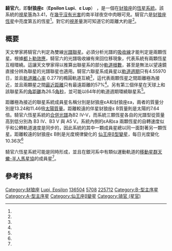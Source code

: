 {{Starbox begin
| name=Epsilon Lupi
}}
{{Starbox image
| image = 
     <div style="position: relative">[[File:Lupus_IAU.svg|250px]]
     <div style="position: absolute; left: 114px; top: 112px">[[File:Cercle_rouge_100%.svg|12px]]</div>
     </div>
| caption=騎官六在豺狼座的位置（圓圈處）
}}
{{Starbox observe
| epoch    = [[J2000.0|J2000.0]]
| ra       = {{RA|15|22|40.86826}}<ref name=aaa474_2_653/>
| dec      = {{DEC|–44|41|22.6146}}<ref name=aaa474_2_653/>
| appmag_v = 3.41<ref name=apjs15_459/>
| constell = [[豺狼座|豺狼座]]<ref name=SIMBAD>{{cite web
 | url=http://simbad.u-strasbg.fr/simbad/sim-id?Ident=HR+5708
 | title=Pulsating variable Star
 | publisher=Centre de Données astronomiques de Strasbourg
 | work=SIMBAD
 | accessdate=2012-07-13
 | archive-date=2016-03-17
 | archive-url=https://web.archive.org/web/20160317134447/http://simbad.u-strasbg.fr/simbad/sim-id?Ident=HR+5708
 | dead-url=no
 }}</ref><ref name=DATA>{{cite web
 | url=http://vizier.u-strasbg.fr/viz-bin/VizieR-5?-out.add=.&-source=5050&-corr=PK=HR&-out.max=9999&HR=5708
 | title=VizieR Detailed Page
 | accessdate=2012-07-13
 | archive-date=2016-03-05
 | archive-url=https://web.archive.org/web/20160305222512/http://vizier.u-strasbg.fr/viz-bin/VizieR-5?-out.add=.&-source=5050&-corr=PK=HR&-out.max=9999&HR=5708
 | dead-url=no
 }}</ref>
| 星官 = [[青龙|青龙]] [[氐宿|氐宿]] [[骑官_(星官)|骑官]]
}}
{{Starbox character
| class    = B2 IV-V<ref name=aaa440_1_249/>
| b-v      = –0.195<ref name=apjs15_459/>
| u-b      = –0.778<ref name=apjs15_459/>
| variable = 
}}
{{Starbox astrometry
| radial_v = +7.9<ref name=rgcrv/>
| prop_mo_ra  = −22.86<ref name=aaa474_2_653/>
| prop_mo_dec = −18.87<ref name=aaa474_2_653/>
| parallax = 6.37
| p_error  = 0.70
| parallax_footnote = <ref name=aaa474_2_653/>
| absmag_v = 
}}
{{Starbox detail
| mass     = 
| radius   = 
| luminosity_bolometric  = 3,200<ref name=aaa440_1_249/>
| temperature = {{nowrap|19,275 ± 1800}}<ref name=aaa440_1_249/>
| gravity  = {{nowrap|3.89 ± 0.17}}<ref name=aaa440_1_249/>
| metal_fe = 	
| rotational_velocity = 133<ref name=aaa440_1_249/>
| age      = 
}}
{{Starbox catalog
| names = Eps Lup, [[波恩星表|CPD]] −44° 7342, [[HD星表|HD]] 136504, [[依巴谷卫星|HIP]] 75264, [[亮星星表|HR]] 5708, [[SAO星表|SAO]] 225712 .<ref name=SIMBAD/>
}}
{{Starbox end}}

'''騎官六'''，即'''豺狼座ε'''（'''Epsilon Lupi'''、'''ε Lup'''） ，是一個在[[豺狼座|豺狼座]]的[[恆星系統|恆星系統]]。該系統的[[視星等|視星等]]為3.41，在[[波特尔暗空分类法|幾乎沒有光害]]的南半球夜空中肉眼可見。騎官六是[[豺狼座恒星列表|豺狼座恆星]]中亮度第五的恆星<ref name=apjs15_459/>。對它的[[視差|視差]]量測可知道它的距離大約是{{Convert|510|ly|pc|abbr=off|lk=on}}<ref name=aaa474_2_653/>。

== 概要 ==
天文學家將騎官六判定為雙線[[聯星#光譜聯星|光譜聯星]]。必須分析光譜的[[譜線|吸收線]]才能判定是兩顆恆星。根據[[都卜勒效應|都卜勒效應]]，騎官六的光譜吸收線有來回位移現象，代表系統有兩顆恆星互相環繞。這讓天文學家得以推算出聯星系的部分[[軌道根數|軌道根數]]，甚至是無法以望遠鏡直接分辨為聯星的光譜聯星也適用。騎官六聯星系成員星以[[軌道週期|軌道週期]]只有4.55970日，並且[[軌道離心率|軌道離心率]] 0.277的橢圓軌道互繞<ref name=aaa440_1_249/>，這代表兩顆恆星之間距離極為接近，並且兩顆星之間[[拱點|最近距離]]只有最遠距離的57%<ref name=ratio/>。另有第三個伴星在天球上和該聯星系的[[角距離|角距離]]為26.5[[角秒|角秒]]，並可能以64年的軌道週期環繞聯星系<ref name=aaa440_1_249/>。

距離極為接近的聯星系統成員星名稱分別是豺狼座εA和豺狼座εa，兩者的質量分別是13.24和11.46倍[[太陽質量|太陽質量]]。距離較遠的伴星豺狼座ε B質量則是太陽的7.64倍。騎官六恆星系統的[[恒星光谱|合併光譜]]為B2 IV-V，而系統三顆恆星各自的光譜型從質量高到低分別為 B3 IV、B3 V 與 A5 V。系統內側的εA和εa 兩顆恆星的自轉速度似乎和公轉軌道速度是同步的，因此系統的其中一顆成員星總以同一面對著另一顆恆星。距離較遠的豺狼座ε B則是光度規律變化的 [[仙王座β型變星|仙王座β型變星]]，每日光度變化10.36次<ref name=aaa440_1_249/>

騎官六恆星系統可能是同時形成，並且在銀河系中有類似運動軌道的[[恆星運動學|移動星群]][[天蠍-半人馬星協|天蠍-半人馬星協]]的成員星<ref name=apjs15_459/>。

==參考資料==
{{reflist|30em|refs=

<ref name=aaa474_2_653>{{citation | first=F. | last=van Leeuwen |date=November 2007 | title=Validation of the new Hipparcos reduction | journal=Astronomy and Astrophysics | volume=474 | issue=2 | pages=653–664 | bibcode=2007A&A...474..653V | doi=10.1051/0004-6361:20078357 |arxiv = 0708.1752 }}</ref>

<ref name=rgcrv>{{citation | last1=Evans | first1=D. S. | date=June 20–24, 1966 | editor1-last=Batten | editor1-first=Alan Henry | editor2-last=Heard | editor2-first=John Frederick | contribution=The Revision of the General Catalogue of Radial Velocities | title=Determination of Radial Velocities and their Applications, Proceedings from IAU Symposium no. 30 | journal=Determination of Radial Velocities and their Applications | volume=30 | pages=57 | location=University of Toronto | publisher=International Astronomical Union | bibcode=1967IAUS...30...57E }}</ref>

<ref name=apjs15_459>{{citation | last1=Gutierrez-Moreno | first1=Adelina | last2=Moreno | first2=Hugo | title=A photometric investigation of the Scorpio-Centaurus association |  journal=Astrophysical Journal Supplement | volume=15 | page=459 |date=June 1968 | bibcode=1968ApJS...15..459G | doi=10.1086/190168 }}</ref>

<ref name=aaa440_1_249>{{citation | display-authors=1 | last1=Uytterhoeven | first1=K. | last2=Harmanec | first2=P. | last3=Telting | first4=J. H. | last5=Aerts | first5=C. | title=The orbit of the close spectroscopic binary epsilon Lup and the intrinsic variability of its early B-type components | journal=Astronomy and Astrophysics | volume=440 | issue=1 | pages=249–260 |date=September 2005 | doi=10.1051/0004-6361:20053009 | bibcode=2005A&A...440..249U |arxiv = astro-ph/0507376 | last4=Aerts }}</ref>

<ref name=SIMBAD>{{citation | title=gam Sgr -- Variable Star | work=SIMBAD | publisher=Centre de Données astronomiques de Strasbourg | url=http://simbad.u-strasbg.fr/simbad/sim-id?Ident=Epsilon+Lupi | accessdate=2012-01-08 }}</ref>

<ref name=ratio>近拱點（r<sub>p</sub>）與遠拱點（r<sub>a</sub>）的比值計算式：
<math>{{r_p}\over{r_a}}={{1-e}\over{1+e}}={{0.723}\over{1.277}}=0.566</math>
 ''e'' 是軌道離心率。</ref>

}}

{{豺狼座恒星}}
{{星官|骑官|10|0}}
[[Category:豺狼座|Category:豺狼座]] 
[[Category:拜耳天體|Lupi, Epsilon]]
[[Category:HD和HDE天體|136504]]
[[Category:HR天體|5708]]
[[Category:SAO天體|225712]] 
[[Category:B-型主序星|Category:B-型主序星]] 
[[Category:A-型主序星|Category:A-型主序星]]
[[Category:仙王座β變星|Category:仙王座β變星]]
[[Category:骑官_(星官)|Category:骑官 (星官)]]